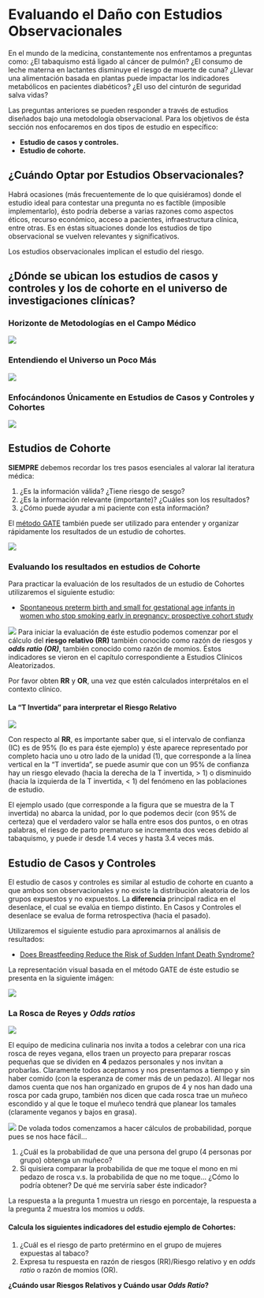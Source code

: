 # Evaluando el Daño con Estudios Observacionales

En el mundo de la medicina, constantemente nos enfrentamos a preguntas como: ¿El tabaquismo está ligado al cáncer de pulmón? ¿El consumo de leche materna en lactantes disminuye el riesgo de muerte de cuna? ¿Llevar una alimentación basada en plantas puede impactar los indicadores metabólicos en pacientes diabéticos? ¿El uso del cinturón de seguridad salva vidas?

Las preguntas anteriores se pueden responder a través de estudios diseñados bajo una metodología observacional. Para los objetivos de ésta sección nos enfocaremos en dos tipos de estudio en específico:

 - **Estudio de casos y controles.**
 - **Estudio de cohorte.**

## ¿Cuándo Optar por Estudios Observacionales?
Habrá ocasiones (más frecuentemente de lo que quisiéramos) donde el estudio ideal para contestar una pregunta no es factible (imposible implementarlo), ésto podría deberse a varias razones como aspectos éticos, recurso económico, acceso a pacientes, infraestructura clínica, entre otras. Es en éstas situaciones donde los estudios de tipo observacional se vuelven relevantes y significativos.

Los estudios observacionales implican el estudio del riesgo.


## ¿Dónde se ubican los estudios de casos y controles y los de cohorte en el universo de investigaciones clínicas?

### **Horizonte de Metodologías en el Campo Médico**

![](https://images.slideplayer.com/24/7262938/slides/slide_3.jpg)

### **Entendiendo el Universo un Poco Más**

![](https://qph.fs.quoracdn.net/main-qimg-3bbb7c73789572eb99023eeb9b2eb5fe)

### **Enfocándonos Únicamente en Estudios de Casos y Controles y Cohortes**

![](https://qph.fs.quoracdn.net/main-qimg-c7cf4ff1b8f66e1be9990b949bfecf4e)

## Estudios de Cohorte

**SIEMPRE** debemos recordar los tres pasos esenciales al valorar lal iteratura médica:

 1. ¿Es la información válida? ¿Tiene riesgo de sesgo?
 1. ¿Es la información relevante (importante)? ¿Cuáles son los resultados?
 1. ¿Cómo puede ayudar a mi paciente con esta información?

El [método GATE](https://www.ufrgs.br/prodah/site/wp-content/uploads/2015/03/MartinA-SrihariV.pdf) también puede ser utilizado para entender y organizar rápidamente los resultados de un estudio de cohortes.

![](img/cohortes.jpg)

### Evaluando los resultados en estudios de Cohorte

Para practicar la evaluación de los resultados de un estudio de Cohortes utilizaremos el siguiente estudio:

 - [Spontaneous preterm birth and small for gestational age infants in women who stop smoking early in pregnancy: prospective cohort study](https://www.bmj.com/content/bmj/338/bmj.b1081.full.pdf)

![](img/evalCohorte.jpg)
Para iniciar la evaluación de éste estudio podemos comenzar por el cálculo del **riesgo relativo (RR)** también conocido como razón de riesgos y ***odds ratio (OR)***, también conocido como razón de momios. Éstos indicadores se vieron en el capítulo correspondiente a Estudios Clínicos Aleatorizados.

Por favor obten **RR** y **OR**, una vez que estén calculados interprétalos en el contexto clínico.

#### La "T Invertida" para interpretar el Riesgo Relativo

![](img/riesgoRelativo.jpg)

Con respecto al **RR**, es importante saber que, si el intervalo de confianza (IC) es de 95% (lo es para éste ejemplo) y éste aparece representado por completo hacia uno u otro lado de la unidad (1), que corresponde a la línea vertical en la "T invertida", se puede asumir que con un 95% de confianza hay un riesgo elevado (hacia la derecha de la T invertida, > 1) o disminuido (hacia la izquierda de la T invertida, < 1) del fenómeno en las poblaciones de estudio.

El ejemplo usado (que corresponde a la figura que se muestra de la T invertida) no abarca la unidad, por lo que podemos decir (con 95% de certeza) que el verdadero valor se halla entre esos dos puntos, o en otras palabras, el riesgo de parto prematuro se incrementa dos veces debido al tabaquismo, y puede ir desde 1.4 veces y hasta 3.4 veces más. 

## Estudio de Casos y Controles

El estudio de casos y controles es similar al estudio de cohorte en cuanto a que ambos son observacionales y no existe la distribución aleatoria de los grupos expuestos y no expuestos. La **diferencia** principal radica en el desenlace, el cual se evalúa en tiempo distinto. En Casos y Controles el desenlace se evalua de forma retrospectiva (hacia el pasado).

Utilizaremos el siguiente estudio para aproximarnos al análisis de resultados:

 - [Does Breastfeeding Reduce the Risk of Sudden Infant Death Syndrome?](https://www.dropbox.com/s/ah0e6xc5k5t9ib4/vennemann2009.pdf?dl=0)

La representación visual basada en el método GATE de éste estudio se presenta en la siguiente imágen:

![](img/casosControles.jpg)

### La Rosca de Reyes y *Odds ratios*

![](https://i.ytimg.com/vi/NSLXax-2Z3s/maxresdefault.jpg)

El equipo de medicina culinaria nos invita a todos a celebrar con una rica rosca de reyes vegana, ellos traen un proyecto para preparar roscas pequeñas que se dividen en **4** pedazos personales y nos invitan a probarlas. Claramente todos aceptamos y nos presentamos a tiempo y sin haber comido (con la esperanza de comer más de un pedazo). Al llegar nos damos cuenta que nos han organizado en grupos de 4 y nos han dado una rosca por cada grupo, también nos dicen que cada rosca trae un muñeco escondido y al que le toque el muñeco tendrá que planear los tamales (claramente veganos y bajos en grasa).

![](img/rosca.jpg)
De volada todos comenzamos a hacer cálculos de probabilidad, porque pues se nos hace fácil...

 1. ¿Cuál es la probabilidad de que una persona del grupo (4 personas por grupo) obtenga un muñeco?
 1. Si quisiera comparar la probabilida de que me toque el mono en mi pedazo de rosca v.s. la probabilida de que no me toque... ¿Cómo lo podría obtener? De qué me serviría saber éste indicador?

La respuesta a la pregunta 1 muestra un riesgo en porcentaje, la respuesta a la pregunta 2 muestra los momios u *odds*.

#### Calcula los siguientes indicadores del estudio ejemplo de Cohortes:

 1. ¿Cuál es el riesgo de parto pretérmino en el grupo de mujeres expuestas al tabaco?
  1.  Expresa tu respuesta en razón de riesgos (RR)/Riesgo relativo y en *odds ratio* o razón de momios (OR).


**¿Cuándo usar Riesgos Relativos y Cuándo usar *Odds Ratio*?**
